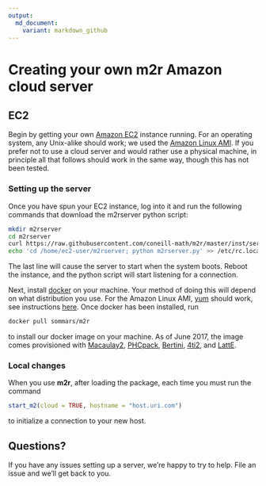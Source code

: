 ```yaml
---
output:
  md_document:
    variant: markdown_github
---
```


# Creating your own __m2r__ Amazon cloud server


## EC2

Begin by getting your own [Amazon EC2](https://aws.amazon.com/ec2/)
instance running.  For an operating system, any Unix-alike should
work; we used the [Amazon Linux
AMI](https://aws.amazon.com/amazon-linux-ami/).  If you prefer not to
use a cloud server and would rather use a physical machine, in
principle all that follows should work in the same way, though this
has not been tested.

### Setting up the server

Once you have spun your EC2 instance, log into it and run the
following commands that download the m2rserver python script:
```bash
mkdir m2rserver
cd m2rserver
curl https://raw.githubusercontent.com/coneill-math/m2r/master/inst/server/m2rserver.py > m2rserver.py
echo 'cd /home/ec2-user/m2rserver; python m2rserver.py' >> /etc/rc.local
```
<!-- Using your favorite text editor, in the file `/etc/rc.local`, add the -->
<!-- following line -->
<!-- ```{bash eval=FALSE} -->
<!-- cd /home/ec2-user/m2rserver; python m2rserver.py -->
<!-- ``` -->
The last line will cause the server to start when the system boots.
Reboot the instance, and the python script will start listening for a
connection.

Next, install [docker](https://www.docker.com) on your machine. Your
method of doing this will depend on what distribution you use. For the
Amazon Linux AMI,
[yum](https://en.wikipedia.org/wiki/Yellowdog_Updater,_Modified)
should work, see instructions [here](https://docs.docker.com/engine/installation/linux/centos/).
Once docker has been installed, run
```bash
docker pull sommars/m2r
```
to install our docker image on your machine. As of June 2017, the
image comes provisioned with
[Macaulay2](http://www.math.uiuc.edu/Macaulay2/),
[PHCpack](http://homepages.math.uic.edu/~jan/download.html),
[Bertini](https://bertini.nd.edu), [4ti2](http://www.4ti2.de), and
[LattE](https://www.math.ucdavis.edu/~latte/).

### Local changes

When you use __m2r__, after loading the package, each time you must
run the command 
```r
start_m2(cloud = TRUE, hostname = "host.uri.com")
```
to initialize a connection to your new host.


## Questions?

If you have any issues setting up a server, we're happy to try to
help. File an issue and we'll get back to you.
